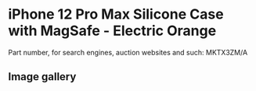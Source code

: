 
# iPhone 12 Pro Max Silicone Case with MagSafe - Electric Orange

Part number, for search engines, auction websites and such: MKTX3ZM/A

## Image gallery

<div style={{ width: '100%', maxWidth: '768px' }}>
<GalleryComponent
    images={[
      {
        original: "/everysource/MKTX3.webp",
        thumbnail: "/everypreview/MKTX3.webp",
      },
      {
        original: "/everysource/MKTX3_AV1.webp",
        thumbnail: "/everypreview/MKTX3_AV1.webp",
      },
      {
        original: "/everysource/MKTX3_AV2.webp",
        thumbnail: "/everypreview/MKTX3_AV2.webp",
      },
      {
        original: "/everysource/MKTX3_AV3.webp",
        thumbnail: "/everypreview/MKTX3_AV3.webp",
      }
    ]}
  />
</div>